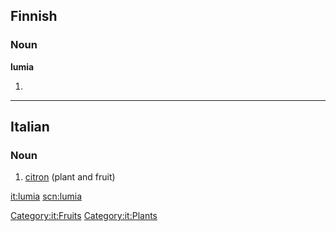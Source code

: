 ==Finnish==

===Noun===
'''lumia'''

# {{fi-form of|lumia|type=noun|case=partitive|pl=plural}}

----

==Italian==

===Noun===
{{it-noun|lumi|f|a|e}}

# [[citron]] (plant and fruit)

[[Category:it:Fruits]]
[[Category:it:Plants]]

[[it:lumia]]
[[scn:lumia]]